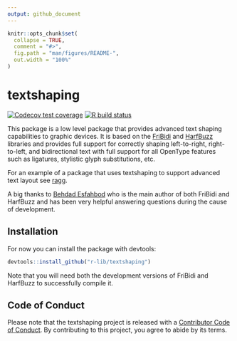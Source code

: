 ```yaml
---
output: github_document
---
```


<!-- README.md is generated from README.Rmd. Please edit that file -->

```r
knitr::opts_chunk$set(
  collapse = TRUE,
  comment = "#>",
  fig.path = "man/figures/README-",
  out.width = "100%"
)
```

# textshaping

<!-- badges: start -->
[![Codecov test coverage](https://codecov.io/gh/r-lib/textshaping/branch/master/graph/badge.svg)](https://codecov.io/gh/r-lib/textshaping?branch=master)
[![R build status](https://github.com/r-lib/textshaping/workflows/R-CMD-check/badge.svg)](https://github.com/r-lib/textshaping/actions)
<!-- badges: end -->

This package is a low level package that provides advanced text shaping capabilities to graphic devices. It is based on the [FriBidi](https://github.com/fribidi/fribidi) and [HarfBuzz](https://harfbuzz.github.io) libraries and provides full support for correctly shaping left-to-right, right-to-left, and bidirectional text with full support for all OpenType features such as ligatures, stylistic glyph substitutions, etc.

For an example of a package that uses textshaping to support advanced text layout see [ragg](https://ragg.r-lib.org).

A big thanks to [Behdad Esfahbod](behdad.org) who is the main author of both FriBidi and HarfBuzz and has been very helpful answering questions during the cause of development.

## Installation
For now you can install the package with devtools:

```r
devtools::install_github("r-lib/textshaping")
```

Note that you will need both the development versions of FriBidi and HarfBuzz to successfully compile it.

## Code of Conduct
Please note that the textshaping project is released with a [Contributor Code of Conduct](https://contributor-covenant.org/version/2/0/CODE_OF_CONDUCT.html). By contributing to this project, you agree to abide by its terms.

